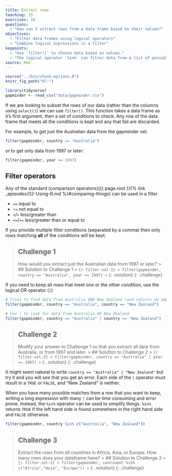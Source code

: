 ```yaml
---
title: Extract rows
teaching: 15
exercises: 10
questions:
  - "How can I extract rows from a data frame based on their values?"
objectives:
  - "Filter data frames using logical operators"
  - "Combine logical expressions in a filter"
keypoints:
  - "Use `filter()` to choose data based on values."
  - "The logical operator `%in%` can filter data from a list of possible values"
source: Rmd
---
```


```r
source("../bin/chunk-options.R")
knitr_fig_path("07-")

library(tidyverse)
gapminder <- read_csv("data/gapminder.csv")
```

If we are looking to subset the rows of our data (rather than the columns using `select()`) we can 
use `filter()`. This function takes a data frame as it's first argument, then a set of conditions to
check. Any row of the data frame that meets all the conditions is kept and any that fail are discarded.

For example, to get just the Australian data from the gapminder set:

```r
filter(gapminder, country == "Australia")
```

or to get only data from 1997 or later:

```r
filter(gapminder, year >= 1997)
```

## Filter operators
Any of the standard (comparison operators)({{ page.root }}{% link _episodes/02-Using-R.md %}#comparing-things)
can be used in a filter

  * `==` equal to
  * `!=` not equal to
  * `<`/`>` less/greater than
  * `<=`/`>=` less/greater than or equal to

If you provide multiple filter conditions (separated by a comma) then only rows matching **all** of
the conditions will be kept.

> ## Challenge 1
> How would you extract just the Australian data from 1997 or later?
> > ## Solution to Challenge 1
> > ``` {r filter-sol-1}
> > filter(gapminder, country == "Australia", year >= 1997)
> > ```
> {: .solution}
{: .challenge}

If you need to keep all rows that meet one or the other condition, use the logical OR operator (`|`)

```r
# Tries to find data from Australia AND New Zealand (and returns an empty table)
filter(gapminder, country == "Australia", country == "New Zealand")

# Use | to look for data from Australia OR New Zealand
filter(gapminder, country == "Australia" | country == "New Zealand")
```

> ## Challenge 2
> Modify your answer to Challenge 1 so that you extract all data from Australia, or from 1997 and 
> later.
> > ## Solution to Challenge 2
> > ``` {r filter-sol-2}
> > filter(gapminder, country == "Australia" | year >= 1997)
> > ```
> {: .solution}
{: .challenge}

It might seem natural to write `country == "Australia" | "New Zealand"` but try it and you will see
that you get an error. Each side of the `|` operator must result in a `TRUE` or `FALSE`, and "New
Zealand" is neither.

When you have many possible matches from a row that you want to keep, writing a long expression with 
many `|` can be time consuming and error prone. Instead, the `%in%` operator can be used to simplify
things. `%in%` returns `TRUE` if the left hand side is found somewhere in the right hand side and
`FALSE` otherwise.

```r
filter(gapminder, country %in% c("Australia", "New Zealand"))
```

> ## Challenge 3
> Extract the rows from all countries in Africa, Asia, or Europe. How many rows does your dataframe 
> have?
> > ## Solution to Challenge 3
> > ``` {r filter-sol-3}
> > filter(gapminder, continent %in% c("Africa","Asia", "Europe"))
> > ```
> {: .solution}
{: .challenge}


